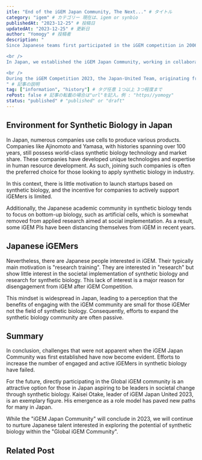 ```yaml
---
itle: "End of the iGEM Japan Community, The Next..." # タイトル
category: "igem" # カテゴリー 現在は、igem or synbio
publishedAt: "2023-12-25" # 投稿日
updatedAt: "2023-12-25" # 更新日
author: "Yomogy" # 投稿者
description: "
Since Japanese teams first participated in the iGEM competition in 2006, multiple teams have consistently participated each year. However, currently, there are few Japanese iGEMers at the forefront of iGEM's diverse and expanding activities.

<br />
In Japan, we established the iGEM Japan Community, working in collaboration with the broader iGEM Community to expand our initiatives. However, these activities end in 2023.

<br />
During the iGEM Competition 2023, the Japan-United Team, originating from the iGEM Japan community, became the first finalist from Japan in iGEM's 20-year history and won the Grand Prize. Their success highlighted the challenges faced by previous Japanese teams.
" # 記事の説明
tag: ["information", "history"] # タグ任意 1つ以上 3つ程度まで
rePost: false # 記事の転載の場合は"url"を記入。例 : "https//yomogy"
status: "published" # "published" or "draft"
---
```


<h2>Environment for Synthetic Biology in Japan</h2>

In Japan, numerous companies use cells to produce various products. Companies like Ajinomoto and Yamasa, with histories spanning over 100 years, still possess world-class synthetic biology technology and market share. These companies have developed unique technologies and expertise in human resource development. As such, joining such companies is often the preferred choice for those looking to apply synthetic biology in industry.

In this context, there is little motivation to launch startups based on synthetic biology, and the incentive for companies to actively support iGEMers is limited.

Additionally, the Japanese academic community in synthetic biology tends to focus on bottom-up biology, such as artificial cells, which is somewhat removed from applied research aimed at social implementation. As a result, some iGEM PIs have been distancing themselves from iGEM in recent years.

<h2>Japanese iGEMers</h2>

Nevertheless, there are Japanese people interested in iGEM. Their typically main motivation is "research training". They are interested in "research" but show little interest in the societal implementation of synthetic biology and research for synthetic biology. This lack of interest is a major reason for disengagement from iGEM after iGEM Competition.

This mindset is widespread in Japan, leading to a perception that the benefits of engaging with the iGEM community are small for those iGEMer not the field of synthetic biology. Consequently, efforts to expand the synthetic biology community are often passive.

<h2>Summary</h2>
In conclusion, challenges that were not apparent when the iGEM Japan Community was
first established have now become evident. Efforts to increase the number of engaged
and active iGEMers in synthetic biology have failed.

For the future, directly participating in the Global iGEM community is an attractive option for those in Japan aspiring to be leaders in societal change through synthetic biology. Kaisei Otake, leader of iGEM Japan United 2023, is an exemplary figure. His emergence as a role model has paved new paths for many in Japan.

While the "iGEM Japan Community" will conclude in 2023, we will continue to nurture Japanese talent interested in exploring the potential of synthetic biology within the "Global iGEM Community".

<h2>Related Post</h2>
<LinkCard url="https://yomogy.com/synbio/biosensor-overview" size="small" />
